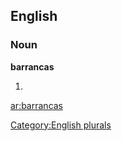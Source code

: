 ==English==

===Noun===
'''barrancas'''

# {{plural of|[[barranca]]}}

[[Category:English plurals]]

[[ar:barrancas]]